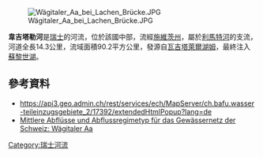 {{Coord|47.20345|N|8.85159|E|display=title}}
[[Image:Wägitaler_Aa_bei_Lachen_Brücke.JPG|right]]

'''韋吉塔勒河'''是[[瑞士|瑞士]]的河流，位於該國中部，流經[[施維茨州|施維茨州]]，屬於[[利馬特河|利馬特河]]的支流，河道全長14.3公里，流域面積90.2平方公里，發源自[[瓦吉塔萊爾湖姆|瓦吉塔萊爾湖姆]]，最終注入[[蘇黎世湖|蘇黎世湖]]。

==參考資料==
* https://api3.geo.admin.ch/rest/services/ech/MapServer/ch.bafu.wasser-teileinzugsgebiete_2/17392/extendedHtmlPopup?lang=de {{Wayback|url=https://api3.geo.admin.ch/rest/services/ech/MapServer/ch.bafu.wasser-teileinzugsgebiete_2/17392/extendedHtmlPopup?lang=de |date=20170810011442 }}
* [https://api3.geo.admin.ch/rest/services/ech/MapServer/ch.bafu.mittlere-abfluesse/51337/extendedHtmlPopup?lang=de Mittlere Abflüsse und Abflussregimetyp für das Gewässernetz der Schweiz: Wägitaler Aa]

{{Switzerland-geo-stub}}
[[Category:瑞士河流|Category:瑞士河流]]
